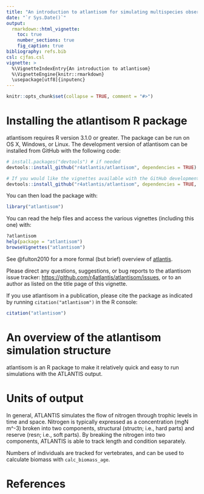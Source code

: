 ```yaml
---
title: "An introduction to atlantisom for simulating multispecies observations"
date: "`r Sys.Date()`"
output:
  rmarkdown::html_vignette:
    toc: true
    number_sections: true
    fig_caption: true
bibliography: refs.bib
csl: cjfas.csl
vignette: >
  %\VignetteIndexEntry{An introduction to atlantisom}
  %\VignetteEngine{knitr::rmarkdown}
  \usepackage[utf8]{inputenc}
---
```


```r
knitr::opts_chunk$set(collapse = TRUE, comment = "#>")
```

# Installing the atlantisom R package

atlantisom requires R version 3.1.0 or greater.
The package can be run on OS X, Windows, or Linux.
The development version of atlantisom can be installed from GitHub
with the following code:

```r
# install.packages("devtools") # if needed
devtools::install_github("r4atlantis/atlantisom", dependencies = TRUE)

# If you would like the vignettes available with the GitHub development version:
devtools::install_github("r4atlantis/atlantisom", dependencies = TRUE, build_vignettes = TRUE)
```

You can then load the package with:

```r
library("atlantisom")
```

You can read the help files and access the various vignettes (including this one) with:

```r
?atlantisom
help(package = "atlantisom")
browseVignettes("atlantisom")
```

See @fulton2010 for a more formal (but brief) overview of
[atlantis](http://atlantis.cmar.csiro.au/).

Please direct any questions, suggestions, or bug reports to the atlantisom
issue tracker: <https://github.com/r4atlantis/atlantisom/issues>, or to an
author as listed on the title page of this vignette.

If you use atlantisom in a publication, please cite the package as
indicated by running `citation("atlantisom")` in the R console:

```r
citation("atlantisom")
```

# An overview of the atlantisom simulation structure

atlantisom is an R package to make it relatively quick and easy
to run simulations with the ATLANTIS output.

# Units of output

In general, ATLANTIS simulates the flow of nitrogen through trophic levels
in time and space.
Nitrogen is typically expressed as a concentration (mgN m^-3)
broken into two components,
structural (structn; i.e., hard parts) and reserve (resn; i.e., soft parts).
By breaking the nitrogen into two components, ATLANTIS is able to track
length and condition separately.

Numbers of individuals are tracked for vertebrates, and can be used to
calculate biomass with `calc_biomass_age`.

# References
